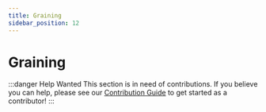 ```yaml
---
title: Graining
sidebar_position: 12
---
```


# Graining

:::danger Help Wanted
This section is in need of contributions. If you believe you can help, please see our [Contribution Guide](../contribution-guide.mdx) to get started as a contributor!
:::
